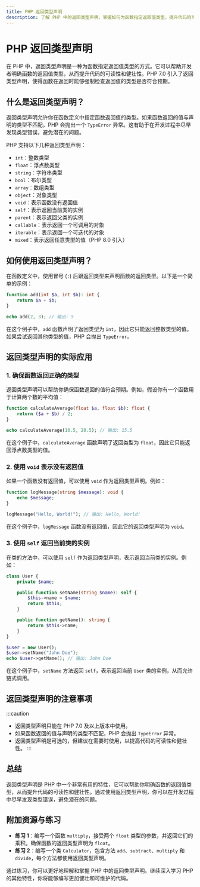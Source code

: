 ```yaml
---
title: PHP 返回类型声明
description: 了解 PHP 中的返回类型声明，掌握如何为函数指定返回值类型，提升代码的可读性和健壮性。
---
```


# PHP 返回类型声明

在 PHP 中，返回类型声明是一种为函数指定返回值类型的方式。它可以帮助开发者明确函数的返回值类型，从而提升代码的可读性和健壮性。PHP 7.0 引入了返回类型声明，使得函数在返回时能够强制检查返回值的类型是否符合预期。

## 什么是返回类型声明？

返回类型声明允许你在函数定义中指定函数返回值的类型。如果函数返回的值与声明的类型不匹配，PHP 会抛出一个 `TypeError` 异常。这有助于在开发过程中尽早发现类型错误，避免潜在的问题。

PHP 支持以下几种返回类型声明：

- `int`：整数类型
- `float`：浮点数类型
- `string`：字符串类型
- `bool`：布尔类型
- `array`：数组类型
- `object`：对象类型
- `void`：表示函数没有返回值
- `self`：表示返回当前类的实例
- `parent`：表示返回父类的实例
- `callable`：表示返回一个可调用的对象
- `iterable`：表示返回一个可迭代的对象
- `mixed`：表示返回任意类型的值（PHP 8.0 引入）

## 如何使用返回类型声明？

在函数定义中，使用冒号 (`:`) 后跟返回类型来声明函数的返回类型。以下是一个简单的示例：

```php
function add(int $a, int $b): int {
    return $a + $b;
}

echo add(2, 3); // 输出: 5
```

在这个例子中，`add` 函数声明了返回类型为 `int`，因此它只能返回整数类型的值。如果尝试返回其他类型的值，PHP 会抛出 `TypeError`。

## 返回类型声明的实际应用

### 1. 确保函数返回正确的类型

返回类型声明可以帮助你确保函数返回的值符合预期。例如，假设你有一个函数用于计算两个数的平均值：

```php
function calculateAverage(float $a, float $b): float {
    return ($a + $b) / 2;
}

echo calculateAverage(10.5, 20.5); // 输出: 15.5
```

在这个例子中，`calculateAverage` 函数声明了返回类型为 `float`，因此它只能返回浮点数类型的值。

### 2. 使用 `void` 表示没有返回值

如果一个函数没有返回值，可以使用 `void` 作为返回类型声明。例如：

```php
function logMessage(string $message): void {
    echo $message;
}

logMessage("Hello, World!"); // 输出: Hello, World!
```

在这个例子中，`logMessage` 函数没有返回值，因此它的返回类型声明为 `void`。

### 3. 使用 `self` 返回当前类的实例

在类的方法中，可以使用 `self` 作为返回类型声明，表示返回当前类的实例。例如：

```php
class User {
    private $name;

    public function setName(string $name): self {
        $this->name = $name;
        return $this;
    }

    public function getName(): string {
        return $this->name;
    }
}

$user = new User();
$user->setName("John Doe");
echo $user->getName(); // 输出: John Doe
```

在这个例子中，`setName` 方法返回 `self`，表示返回当前 `User` 类的实例，从而允许链式调用。

## 返回类型声明的注意事项

:::caution
- 返回类型声明只能在 PHP 7.0 及以上版本中使用。
- 如果函数返回的值与声明的类型不匹配，PHP 会抛出 `TypeError` 异常。
- 返回类型声明是可选的，但建议在需要时使用，以提高代码的可读性和健壮性。
:::

## 总结

返回类型声明是 PHP 中一个非常有用的特性，它可以帮助你明确函数的返回值类型，从而提升代码的可读性和健壮性。通过使用返回类型声明，你可以在开发过程中尽早发现类型错误，避免潜在的问题。

## 附加资源与练习

- **练习 1**：编写一个函数 `multiply`，接受两个 `float` 类型的参数，并返回它们的乘积。确保函数的返回类型声明为 `float`。
- **练习 2**：编写一个类 `Calculator`，包含方法 `add`、`subtract`、`multiply` 和 `divide`，每个方法都使用返回类型声明。

通过练习，你可以更好地理解和掌握 PHP 中的返回类型声明。继续深入学习 PHP 的其他特性，你将能够编写更加健壮和可维护的代码。